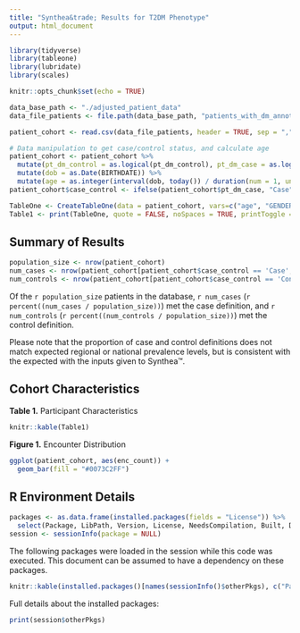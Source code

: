 ```yaml
---
title: "Synthea&trade; Results for T2DM Phenotype"
output: html_document
---
```


```r
library(tidyverse)
library(tableone)
library(lubridate)
library(scales)

knitr::opts_chunk$set(echo = TRUE)

data_base_path <- "./adjusted_patient_data"
data_file_patients <- file.path(data_base_path, "patients_with_dm_annotations.csv")

patient_cohort <- read.csv(data_file_patients, header = TRUE, sep = ",", stringsAsFactors = FALSE)
```

```r
# Data manipulation to get case/control status, and calculate age
patient_cohort <- patient_cohort %>%
  mutate(pt_dm_control = as.logical(pt_dm_control), pt_dm_case = as.logical(pt_dm_case)) %>%
  mutate(dob = as.Date(BIRTHDATE)) %>%
  mutate(age = as.integer(interval(dob, today()) / duration(num = 1, units = "years")))
patient_cohort$case_control <- ifelse(patient_cohort$pt_dm_case, "Case", ifelse(patient_cohort$pt_dm_control, "Control", "Unassigned"))

TableOne <- CreateTableOne(data = patient_cohort, vars=c("age", "GENDER", "enc_count", "diabtes_history"), strata= "case_control")
Table1 <- print(TableOne, quote = FALSE, noSpaces = TRUE, printToggle = FALSE, test=FALSE, explain=TRUE, showAllLevels = TRUE)
```
## Summary of Results
```r
population_size <- nrow(patient_cohort)
num_cases <- nrow(patient_cohort[patient_cohort$case_control == 'Case',])
num_controls <- nrow(patient_cohort[patient_cohort$case_control == 'Control',])
```

Of the `r population_size` patients in the database, `r num_cases` (`r percent((num_cases / population_size))`) met the case definition, and `r num_controls` (`r percent((num_controls / population_size))`) met the control definition.

Please note that the proportion of case and control definitions does not match expected regional or national prevalence levels, but is consistent with the expected with the inputs given to Synthea&trade;.

## Cohort Characteristics

**Table 1.** Participant Characteristics
```r
knitr::kable(Table1)
```

**Figure 1.** Encounter Distribution

```r
ggplot(patient_cohort, aes(enc_count)) +
  geom_bar(fill = "#0073C2FF")
```


## R Environment Details
```r
packages <- as.data.frame(installed.packages(fields = "License")) %>%
  select(Package, LibPath, Version, License, NeedsCompilation, Built, Depends)
session <- sessionInfo(package = NULL)
```

The following packages were loaded in the session while this code was executed.  This document can be assumed to have a dependency on these packages.
```r
knitr::kable(installed.packages()[names(sessionInfo()$otherPkgs), c("Package", "LibPath", "Version", "License", "NeedsCompilation", "Built", "Depends")])
```


Full details about the installed packages:
```r
print(session$otherPkgs)
```
